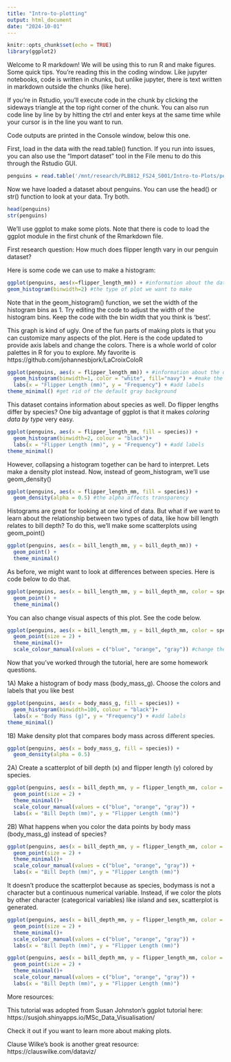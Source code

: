 ```yaml
---
title: "Intro-to-plotting"
output: html_document
date: "2024-10-01"
---
```


```r
knitr::opts_chunk$set(echo = TRUE)
library(ggplot2)

```

Welcome to R markdown! We will be using this to run R and make figures. Some quick tips. You're reading this in the coding window. Like jupyter notebooks, code is written in chunks, but unlike jupyter, there is text written in markdown outside the chunks (like here).

If you're in Rstudio, you'll execute code in the chunk by clicking the sideways triangle at the top right corner of the chunk. You can also run code line by line by by hitting the ctrl and enter keys at the same time while your cursor is in the line you want to run. 

Code outputs are printed in the Console window, below this one.

First, load in the data with the read.table() function. If you run into issues, you can also use the "Import dataset" tool in the File menu to do this through the Rstudio GUI.

```r
penguins = read.table('/mnt/research/PLB812_FS24_S001/Intro-to-Plots/penguins.txt', header=T)

```

Now we have loaded a dataset about penguins. You can use the head() or str() function to look at your data. Try both.

```r
head(penguins)
str(penguins)
```

We'll use ggplot to make some plots. Note that there is code to load the ggplot module in the first chunk of the Rmarkdown file.

First research question: How much does flipper length vary in our penguin dataset?


Here is some code we can use to make a histogram:
```r
ggplot(penguins, aes(x=flipper_length_mm)) + #information about the dataset
geom_histogram(binwidth=2) #the type of plot we want to make
```

Note that in the geom_histogram() function, we set the width of the histogram bins as 1. Try editing the code to adjust the width of the histogram bins. Keep the code with the bin width that you think is 'best'.

This graph is kind of ugly. One of the fun parts of making plots is that you can customize many aspects of the plot. Here is the code updated to provide axis labels and change the colors. There is a whole world of color palettes in R for you to explore. My favorite is https://github.com/johannesbjork/LaCroixColoR

```r
ggplot(penguins, aes(x = flipper_length_mm)) + #information about the dataset
  geom_histogram(binwidth=1, color = "white", fill="navy") + #make the figure
  labs(x = "Flipper Length (mm)", y = "Frequency") + #add labels
theme_minimal() #get rid of the default gray background

```

This dataset contains information about species as well. Do flipper lengths differ by species? One big advantage of ggplot is that it makes *coloring data by type* very easy.

```r
ggplot(penguins, aes(x = flipper_length_mm, fill = species)) +
  geom_histogram(binwidth=2, colour = "black")+
  labs(x = "Flipper Length (mm)", y = "Frequency") + #add labels
theme_minimal()

```

However, collapsing a histogram together can be hard to interpret. Lets make a density plot instead. Now, instead of geom_histogram, we'll use geom_density()

```r
ggplot(penguins, aes(x = flipper_length_mm, fill = species)) +
  geom_density(alpha = 0.5) #the alpha affects transparency
```

Histograms are great for looking at one kind of data. But what if we want to learn about the relationship between two types of data, like how bill length relates to bill depth? To do this, we'll make some scatterplots using geom_point()


```r
ggplot(penguins, aes(x = bill_length_mm, y = bill_depth_mm)) +
  geom_point() +
  theme_minimal()
```

As before, we might want to look at differences between species. Here is code below to do that.

```r
ggplot(penguins, aes(x = bill_length_mm, y = bill_depth_mm, color = species)) +
  geom_point() +
  theme_minimal()
```

You can also change visual aspects of this plot. See the code below.

```r
ggplot(penguins, aes(x = bill_length_mm, y = bill_depth_mm, color = species)) + #change the size 
  geom_point(size = 2) +
  theme_minimal()+
  scale_colour_manual(values = c("blue", "orange", "gray")) #change the color

```


Now that you've worked through the tutorial, here are some homework questions.

1A) Make a histogram of body mass (body_mass_g). Choose the colors and labels that you like best

```r
ggplot(penguins, aes(x = body_mass_g, fill = species)) +
  geom_histogram(binwidth=100, colour = "black")+
  labs(x = "Body Mass (g)", y = "Frequency") + #add labels
theme_minimal()
```

1B) Make density plot that compares body mass across different species.

```r
ggplot(penguins, aes(x = body_mass_g, fill = species)) +
  geom_density(alpha = 0.5)
```

2A) Create a scatterplot of bill depth (x) and flipper length (y) colored by species.

```r
ggplot(penguins, aes(x = bill_depth_mm, y = flipper_length_mm, color = species)) + #change the size 
  geom_point(size = 2) +
  theme_minimal()+
  scale_colour_manual(values = c("blue", "orange", "gray")) +
  labs(x = "Bill Depth (mm)", y = "Flipper Length (mm)")
```

2B) What happens when you color the data points by body mass (body_mass_g) instead of species?

```r
ggplot(penguins, aes(x = bill_depth_mm, y = flipper_length_mm, color = body_mass_g)) + #change the size 
  geom_point(size = 2) +
  theme_minimal()+
  scale_colour_manual(values = c("blue", "orange", "gray")) +
  labs(x = "Bill Depth (mm)", y = "Flipper Length (mm)")

```
It doesn't produce the scatterplot because as species, bodymass is not a character but a continuous numerical variable. Instead, if we color the plots by other character (categorical variables) like island and sex, scatterplot is generated.

```r
ggplot(penguins, aes(x = bill_depth_mm, y = flipper_length_mm, color = island)) + #change the size 
  geom_point(size = 2) +
  theme_minimal()+
  scale_colour_manual(values = c("blue", "orange", "gray")) +
  labs(x = "Bill Depth (mm)", y = "Flipper Length (mm)")

```


```r
ggplot(penguins, aes(x = bill_depth_mm, y = flipper_length_mm, color = sex)) + #change the size 
  geom_point(size = 2) +
  theme_minimal()+
  scale_colour_manual(values = c("blue", "orange", "gray")) +
  labs(x = "Bill Depth (mm)", y = "Flipper Length (mm)")

```

More resources:

This tutorial was adopted from Susan Johnston's ggplot tutorial here: https://susjoh.shinyapps.io/MSc_Data_Visualisation/

Check it out if you want to learn more about making plots.

Clause Wilke's book is another great resource: https://clauswilke.com/dataviz/
